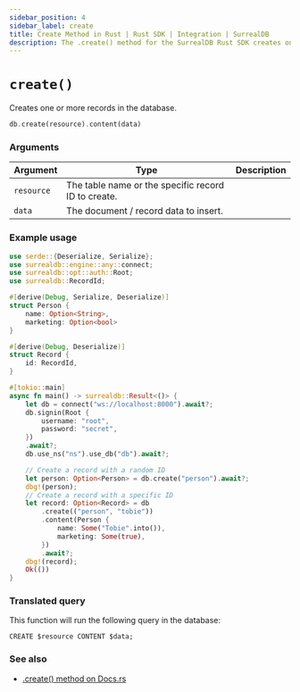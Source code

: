 ```yaml
---
sidebar_position: 4
sidebar_label: create
title: Create Method in Rust | Rust SDK | Integration | SurrealDB
description: The .create() method for the SurrealDB Rust SDK creates one or more records in the database.
---
```


# `create()`

Creates one or more records in the database.

```rust title="Method Syntax"
db.create(resource).content(data)
```

### Arguments

<table>
    <thead>
        <tr>
            <th colspan="2" scope="col">Argument</th>
            <th colspan="2" scope="col">Type</th>
            <th colspan="2" scope="col">Description</th>
        </tr>
    </thead>
    <tbody>
        <tr>
            <td colspan="2" scope="row" data-label="Argument">
                <code>resource</code>
            </td>
            <td colspan="2" scope="row" data-label="Description">
                The table name or the specific record ID to create.
            </td>
        </tr>
        <tr>
            <td colspan="2" scope="row" data-label="Arguments">
                <code>data</code>
            </td>
            <td colspan="2" scope="row" data-label="Description">
                The document / record data to insert.
            </td>
        </tr>
    </tbody>
</table>

### Example usage

```rust
use serde::{Deserialize, Serialize};
use surrealdb::engine::any::connect;
use surrealdb::opt::auth::Root;
use surrealdb::RecordId;

#[derive(Debug, Serialize, Deserialize)]
struct Person {
    name: Option<String>,
    marketing: Option<bool>
}

#[derive(Debug, Deserialize)]
struct Record {
    id: RecordId,
}

#[tokio::main]
async fn main() -> surrealdb::Result<()> {
    let db = connect("ws://localhost:8000").await?;
    db.signin(Root {
        username: "root",
        password: "secret",
    })
    .await?;
    db.use_ns("ns").use_db("db").await?;

    // Create a record with a random ID
    let person: Option<Person> = db.create("person").await?;
    dbg!(person);
    // Create a record with a specific ID
    let record: Option<Record> = db
        .create(("person", "tobie"))
        .content(Person {
            name: Some("Tobie".into()),
            marketing: Some(true),
        })
        .await?;
    dbg!(record);
    Ok(())
}
```

### Translated query
This function will run the following query in the database:

```surql
CREATE $resource CONTENT $data;
```

### See also

* [.create() method on Docs.rs](https://docs.rs/surrealdb/latest/surrealdb/struct.Surreal.html#method.create)
